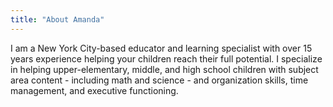 ```yaml
---
title: "About Amanda"
---
```


I am a New York City-based educator and learning specialist with over 15 years experience helping your children reach their full potential. I specialize in helping upper-elementary, middle, and high school children with subject area content - including math and science - and organization skills, time management, and executive functioning.
